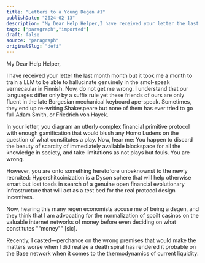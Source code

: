 ```yaml
---
title: "Letters to a Young Degen #1"
publishDate: "2024-02-13"
description: "My Dear Help Helper,I have received your letter the last month month but it took me a month to train a LLM to be able to hallucinate genuinely in the......"
tags: ["paragraph","imported"]
draft: false
source: "paragraph"
originalSlug: "defi"
---
```


My Dear Help Helper,

I have received your letter the last month month but it took me a month to train a LLM to be able to hallucinate genuinely in the smol-speak vernecaular in Finnish. Now, do not get me wrong. I understand that our languages differ only by a suffix rule yet these friends of ours are only fluent in the late Borgesian mechanical keyboard ape-speak. Sometimes, they end up re-writing Shakespeare but none of them has ever tried to go full Adam Smith, or Friedrich von Hayek.

In your letter, you diagram an utterly complex financial primitive protocol with enough gamification that would blush any Homo Ludens on the question of what constitutes a play. Now, hear me: You happen to discard the beauty of scarcity of immediately available blockspace for all the knowledge in society, and take limitations as not plays but fouls. You are wrong.

However, you are onto something heretofore unbeknownst to the newly recruited: Hypershitcoinization is a Dyson sphere that will help otherwise smart but lost toads in search of a genuine open financial evolutionary infrastructure that will act as a test bed for the real protocol design incentives.

Now, hearing this many regen economists accuse me of being a degen, and they think that I am advocating for the normalization of spoilt casinos on the valuable internet networks of money before even deciding on what constitutes ""money"" [sic].

Recently, I casted—perchance on the wrong premises that would make the matters worse when I did realize a death spiral has rendered it probable on the Base network when it comes to the thermodynamics of current liquidity:
